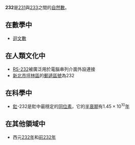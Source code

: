 {{Unreferenced|time=2020-12-02T17:08:06+00:00}}
{{noteTA|G1=Math}}
{{整数
| 质因数分解 =<math>2^3 \times 29</math> 
| 罗马数字 = CCXXXIII
}}
'''232'''是[[231|231]]與[[233|233]]之間的[[自然數|自然數]]。

== 在數學中 ==
{{數字性質|use math=yes}}
*[[迴文數|迴文數]]

== 在人類文化中 ==
*[[RS-232|RS-232]]被廣泛用於電腦串列介面外設連接
*[[新北市|新北市]][[坪林區|坪林區]]的[[郵遞區號|郵遞區號]]為232

== 在科學中 ==
*[[釷|釷]]-232是釷中最穩定的[[同位素|同位素]]，它的[[半衰期|半衰期]]有<math>1.45 \times 10^{10}</math>[[年|年]]

== 在其他領域中 ==
*西元[[232年|232年]]和[[前232年|前232年]]